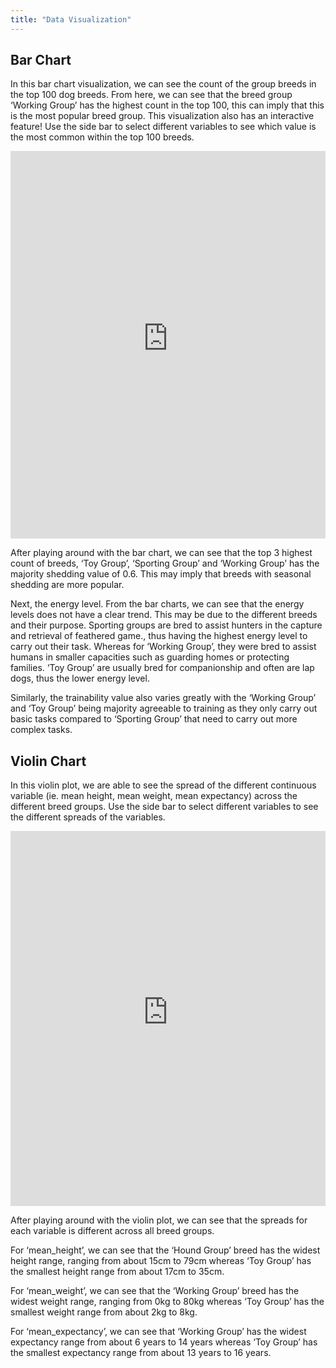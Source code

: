 ```yaml
---
title: "Data Visualization"
---
```


## Bar Chart

In this bar chart visualization, we can see the count of the group breeds in the top 100 dog breeds. From here, we can see that the breed group 'Working Group' has the highest count in the top 100, this can imply that this is the most popular breed group. This visualization also has an interactive feature! Use the side bar to select different variables to see which value is the most common within the top 100 breeds.

```{=html}
<iframe height="620" width="100%" frameborder="no" src="https://sherilyntangnm2207.shinyapps.io/barplot/"> </iframe>
```
After playing around with the bar chart, we can see that the top 3 highest count of breeds, 'Toy Group', 'Sporting Group' and 'Working Group' has the majority shedding value of 0.6. This may imply that breeds with seasonal shedding are more popular. 

Next, the energy level. From the bar charts, we can see that the energy levels does not have a clear trend. This may be due to the different breeds and their purpose. Sporting groups are bred to assist hunters in the capture and retrieval of feathered game., thus having the highest energy level to carry out their task. Whereas for 'Working Group', they were bred to assist humans in smaller capacities such as guarding homes or protecting families. 'Toy Group' are usually bred for companionship and often are lap dogs, thus the lower energy level. 

Similarly, the trainability value also varies greatly with the 'Working Group' and 'Toy Group' being majority agreeable to training as they only carry out basic tasks compared to 'Sporting Group' that need to carry out more complex tasks.

## Violin Chart

In this violin plot, we are able to see the spread of the different continuous variable (ie. mean height, mean weight, mean expectancy) across the different breed groups. Use the side bar to select different variables to see the different spreads of the variables.

```{=html}
<iframe height="600" width="100%" frameborder="no" src="https://sherilyntangnm2207.shinyapps.io/violinplot/"> </iframe>
```
After playing around with the violin plot, we can see that the spreads for each variable is different across all breed groups. 

For 'mean_height', we can see that the 'Hound Group' breed has the widest height range, ranging from about 15cm to 79cm whereas 'Toy Group' has the smallest height range from about 17cm to 35cm. 

For 'mean_weight', we can see that the 'Working Group' breed has the widest weight range, ranging from 0kg to 80kg whereas 'Toy Group' has the smallest weight range from about 2kg to 8kg. 

For 'mean_expectancy', we can see that 'Working Group' has the widest expectancy range from about 6 years to 14 years whereas 'Toy Group' has the smallest expectancy range from about 13 years to 16 years.
